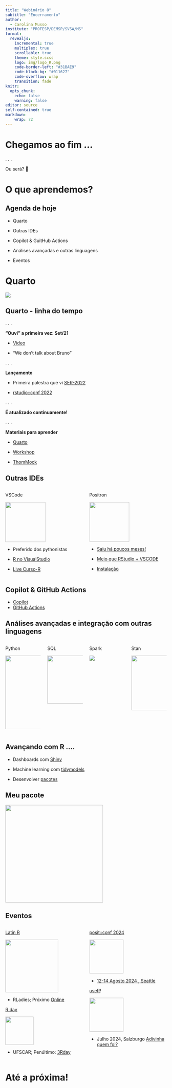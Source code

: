 ```yaml
---
title: "Webinário 8"
subtitle: "Encerramento"
author: 
  - Carolina Musso
institute: "PROFESP/DEMSP/SVSA/MS"
format:
  revealjs:
    incremental: true 
    multiplex: true
    scrollable: true
    theme: style.scss
    logo: img/logo_R.png
    code-border-left: "#31BAE9"
    code-block-bg: "#011627"
    code-overflow: wrap
    transition: fade
knitr:
  opts_chunk:
    echo: false
    warning: false
editor: source
self-contained: true
markdown: 
    wrap: 72
---
```


# Chegamos ao fim ...

. . .

Ou será? 👀

# O que aprendemos?

## Agenda de hoje

-   Quarto

-   Outras IDEs

-   Copilot & GuitHub Actions

-   Análises avançadas e outras linguagens

-   Eventos

# Quarto

![](img/quarto-illustration.png){fig-align="center"}

## Quarto - linha do tempo

. . .

**"Ouvi" a primeira vez: Set/21**

-   [Video](https://www.youtube.com/live/T24nt-d4cEg?si=Mi3vHpVv5Wd_8-4V)

-   "We don't talk about Bruno"

. . .

**Lançamento**

-   Primeira palestra que vi [SER-2022](https://beatrizmilz.github.io/2022-SER-quarto/#/)

-   [rstudio::conf 2022](https://rstudio-conf-2022.github.io/get-started-quarto/)

. . .

**É atualizado continuamente!**

. . .

**Materiais para aprender**

-   [Quarto](https://quarto.org/)

-   [Workshop](https://www.youtube.com/watch?v=yvi5uXQMvu4)

-   [ThomMock](https://jthomasmock.github.io/quarto-2hr-webinar/materials/01-intro-quarto.html#/TitleSlide)

## Outras IDEs

::: columns
::: {.column width="50%"}
VSCode

![](img/vs.png){fig-align="center" width="125"}

-   Preferido dos pythonistas

-   [R no VisualStudio](https://code.visualstudio.com/docs/languages/r)

-   [Live Curso-R](https://www.youtube.com/live/jhECta1RU7g?si=Dfkq0Mwl8HS5GZvd)
:::

::: {.column width="50%"}
Positron

![](img/positron.png){fig-align="center" width="124"}

-   [Saiu há poucos meses!](https://www.infoworld.com/article/3715702/maker-of-rstudio-launches-new-r-and-python-ide.html)

-   [Meio que RStudio + VSCODE](https://youtu.be/-jhTjOK4vQ8?si=O0df2XW5J_7SsepC)

-   [Instalação](https://github.com/posit-dev/positron/releases)
:::
:::

## Copilot & GitHub Actions

-   [Copilot](https://github.com/features/copilot)
-   [GitHub Actions](https://docs.github.com/pt/actions/learn-github-actions/understanding-github-actions)

## Análises avançadas e integração com outras linguagens

::: columns
::: {.column width="25%"}
Python

[![](img/reticulated_python.png){fig-align="center" width="230"}](https://cmusso86.github.io/reticulate/#/title-slide)
:::

::: {.column width="25%"}
SQL

[![](img/dbplyr.png){fig-align="center" width="150"}](https://dbplyr.tidyverse.org)
:::

::: {.column width="25%"}
Spark

[![](img/apple-touch-icon.png){fig-align="center"}](https://spark.rstudio.com/get-started/)
:::

::: {.column width="25%"}
Stan

[![](img/stan.png){fig-align="center" width="171"}](https://cmusso86.github.io/EC/)
:::
:::

## Avançando com R ....

-   Dashboards com [Shiny](https://mastering-shiny.org)

-   Machine learning com [tidymodels](https://www.tmwr.org)

-   Desenvolver [pacotes](https://r-pkgs.org)

## Meu pacote

[![](images/recalibratiNN.png){fig-align="center" width="305"}](https://github.com/cmusso86/recalibratiNN)

## Eventos

::: columns
::: {.column width="50%"}
[Latin R](https://latin-r.com/pt/)

[![](img/latin.png){fig-align="center" width="165"}](https://youtu.be/6PILgf_1ZOI?si=9KL4-AjpKgbF5L1J)

-   RLadies; Próximo [Online](https://latinr.org/pt/)

[R day](http://rday.leg.ufpr.br)

![](img/r-day-4-logo.png){fig-align="center" width="88"}

-   UFSCAR; Penúltimo: [3Rday](https://www.youtube.com/@LEGUFPR)
:::

::: {.column width="50%"}
[posit::conf 2024](https://posit.co/conference/)

[![](img/positconf.png){fig-align="center" width="106"}](https://r-wasm.github.io/quarto-live/)

-   [12-14 Agosto 2024 , Seattle](https://r-wasm.github.io/quarto-live/)

[useR](https://events.linuxfoundation.org/user/)!

![](img/user.png){fig-align="center" width="106"}

-   Julho 2024, Salzburgo [Adivinha quem foi?](https://userconf2024.sched.com/speaker/cmusso86)
:::
:::

# Até a próxima!
